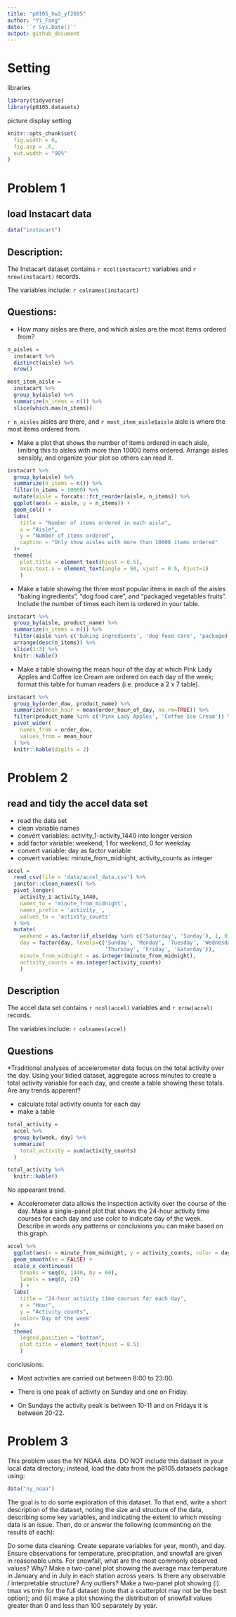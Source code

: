 ```yaml
---
title: "p8105_hw3_yf2605"
author: "Yi_Fang"
date: '`r Sys.Date()`'
output: github_document
---
```

# Setting

libraries

```r
library(tidyverse)
library(p8105.datasets)
```

picture display setting

```r
knitr::opts_chunk$set(
  fig.width = 6,
  fig.asp = .6,
  out.width = "90%"
)
```

# Problem 1

## load Instacart data

```r
data("instacart")
```

## Description:

The Instacart dataset contains `r ncol(instacart)` variables and `r nrow(instacart)` records.

The variables include:
`r colnames(instacart)`

## Questions:

*   How many aisles are there, and which aisles are the most items ordered from?

```r
n_aisles = 
  instacart %>% 
  distinct(aisle) %>% 
  nrow()

most_item_aisle = 
  instacart %>% 
  group_by(aisle) %>% 
  summarize(n_items = n()) %>% 
  slice(which.max(n_items))
```

`r n_aisles` aisles are there, and `r most_item_aisle$aisle` aisle is where the most items ordered from.

*   Make a plot that shows the number of items ordered in each aisle, limiting this to aisles with more than 10000 items ordered. Arrange aisles sensibly, and organize your plot so others can read it.

```r
instacart %>% 
  group_by(aisle) %>% 
  summarize(n_items = n()) %>% 
  filter(n_items > 10000) %>% 
  mutate(aisle = forcats::fct_reorder(aisle, n_items)) %>% 
  ggplot(aes(x = aisle, y = n_items)) +
  geom_col() +
  labs(
    title = "Number of items ordered in each aisle",
    x = "Aisle",
    y = "Number of items ordered",
    caption = "Only show aisles with more than 10000 items ordered"
  )+
  theme(
    plot.title = element_text(hjust = 0.5),
    axis.text.x = element_text(angle = 90, vjust = 0.5, hjust=1)
    )
```

*   Make a table showing the three most popular items in each of the aisles “baking ingredients”, “dog food care”, and “packaged vegetables fruits”. Include the number of times each item is ordered in your table.

```r

instacart %>% 
  group_by(aisle, product_name) %>% 
  summarize(n_items = n()) %>% 
  filter(aisle %in% c('baking ingredients', 'dog food care', 'packaged vegetables fruits')) %>% 
  arrange(desc(n_items)) %>% 
  slice(1:3) %>%
  knitr::kable()
```

*   Make a table showing the mean hour of the day at which Pink Lady Apples and Coffee Ice Cream are ordered on each day of the week; format this table for human readers (i.e. produce a 2 x 7 table).
```r
instacart %>% 
  group_by(order_dow, product_name) %>% 
  summarize(mean_hour = mean(order_hour_of_day, na.rm=TRUE)) %>% 
  filter(product_name %in% c('Pink Lady Apples', 'Coffee Ice Cream')) %>% 
  pivot_wider(
    names_from = order_dow,
    values_from = mean_hour
  ) %>% 
  knitr::kable(digits = 2)
```

# Problem 2

## read and tidy the accel data set

* read the data set
* clean variable names
* convert variables: activity_1-activity_1440 into longer version
* add factor variable: weekend, 1 for weekend, 0 for weekday
* convert variable: day as factor variable
* convert variables: minute_from_midnight, activity_counts as integer

```r
accel = 
  read_csv(file = 'data/accel_data.csv') %>% 
  janitor::clean_names() %>% 
  pivot_longer(
    activity_1:activity_1440,
    names_to = 'minute_from_midnight',
    names_prefix = 'activity_',
    values_to = 'activity_counts'
  ) %>% 
  mutate(
    weekend = as.factor(if_else(day %in% c('Saturday', 'Sunday'), 1, 0)),
    day = factor(day, levels=c('Sunday', 'Monday', 'Tuesday', 'Wednesday', 
                               'Thursday', 'Friday', 'Saturday')),
    minute_from_midnight = as.integer(minute_from_midnight),
    activity_counts = as.integer(activity_counts)
    )
```

## Description

The accel data set contains `r ncol(accel)` variables and `r nrow(accel)` records.

The variables include:
`r colnames(accel)`

## Questions

*Traditional analyses of accelerometer data focus on the total activity over the day. Using your tidied dataset, aggregate across minutes to create a total activity variable for each day, and create a table showing these totals. Are any trends apparent?

* calculate total activity counts for each day
* make a table

```r
total_activity = 
  accel %>% 
  group_by(week, day) %>% 
  summarize(
    total_activity = sum(activity_counts)
  )

total_activity %>% 
  knitr::kable()
```

No appearant trend.

* Accelerometer data allows the inspection activity over the course of the day. Make a single-panel plot that shows the 24-hour activity time courses for each day and use color to indicate day of the week. Describe in words any patterns or conclusions you can make based on this graph.

```r
accel %>% 
  ggplot(aes(x = minute_from_midnight, y = activity_counts, color = day)) +
  geom_smooth(se = FALSE) +
  scale_x_continuous(
    breaks = seq(0, 1440, by = 60),
    labels = seq(0, 24)
    ) +
  labs(
    title = "24-hour activity time courses for each day",
    x = "Hour",
    y = "Activity counts",
    color='Day of the week'
  )+
  theme(
    legend.position = "bottom", 
    plot.title = element_text(hjust = 0.5)
    )
```

conclusions:

* Most activities are carried out between 8:00 to 23:00. 

* There is one peak of activity on Sunday and one on Friday. 

* On Sundays the activity peak is between 10-11 and on Fridays it is between 20-22.

# Problem 3

This problem uses the NY NOAA data. DO NOT include this dataset in your local data directory; instead, load the data from the p8105.datasets package using:

```r
data("ny_noaa")
```

The goal is to do some exploration of this dataset. To that end, write a short description of the dataset, noting the size and structure of the data, describing some key variables, and indicating the extent to which missing data is an issue. Then, do or answer the following (commenting on the results of each):

Do some data cleaning. Create separate variables for year, month, and day. Ensure observations for temperature, precipitation, and snowfall are given in reasonable units. For snowfall, what are the most commonly observed values? Why?
Make a two-panel plot showing the average max temperature in January and in July in each station across years. Is there any observable / interpretable structure? Any outliers?
Make a two-panel plot showing (i) tmax vs tmin for the full dataset (note that a scatterplot may not be the best option); and (ii) make a plot showing the distribution of snowfall values greater than 0 and less than 100 separately by year.
